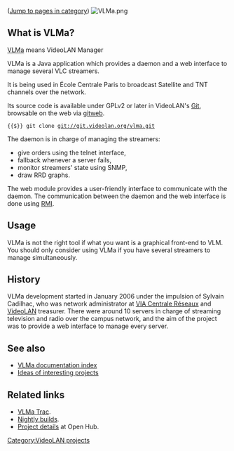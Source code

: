 ([[#mw-pages|Jump to pages in category]])
[[File:VLMa.png|alt=|right]]

== What is VLMa? ==

[https://www.videolan.org/projects/vlma/ VLMa] means VideoLAN Manager

VLMa is a Java application which provides a daemon and a web interface to manage several VLC streamers.

It is being used in École Centrale Paris to broadcast Satellite and TNT channels over the network.

Its source code is available under GPLv2 or later in VideoLAN's [[Git]], browsable on the web via [https://git.videolan.org/?p=vlma.git;a=summary gitweb].

 {{$}} git clone git://git.videolan.org/vlma.git

The daemon is in charge of managing the streamers:
* give orders using the telnet interface,
* fallback whenever a server fails,
* monitor streamers' state using SNMP,
* draw RRD graphs.

The web module provides a user-friendly interface to communicate with the daemon. The communication between the daemon and the web interface is done using [[wikipedia:Remote Method Invocation|RMI]].

== Usage ==

VLMa is not the right tool if what you want is a graphical front-end to VLM. You should only consider using VLMa if you have several streamers to manage simultaneously. 

== History ==

VLMa development started in January 2006 under the impulsion of Sylvain Cadilhac, who was network administrator at [http://www.via.ecp.fr VIA Centrale Réseaux] and [[VideoLAN]] treasurer. There were around 10 servers in charge of streaming television and radio over the campus network, and the aim of the project was to provide a web interface to manage every server.

== See also ==

* [[VLMa/Documentation | VLMa documentation index]]
* [[VLMa/Projects | Ideas of interesting projects]]

== Related links ==

* [http://trac.videolan.org/vlma VLMa Trac].
* [http://nightlies.videolan.org/vlma/ Nightly builds].
* [https://www.openhub.net/p/vlma Project details] at Open Hub.

[[Category:VideoLAN projects]]